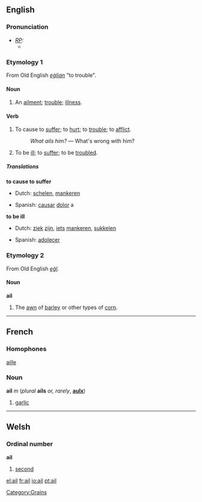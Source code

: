 ==English==
===Pronunciation===
* ''[[RP]]:''
** {{IPA|/eɪl/}}

===Etymology 1===
From Old English ''[[eġlian]]'' "to trouble".

====Noun====
{{en-noun-reg}}
# An [[ailment]]; [[trouble]]; [[illness]].

====Verb====
{{en-infl-reg-consonant|ail||}}
# {{transitive}} To cause to [[suffer]]; to [[hurt]]; to [[trouble]]; to [[afflict]].
#: ''What ails him?'' &mdash; What's wrong with him?
# {{intransitive}} To be [[ill]]; to [[suffer]]; to be [[troubled]].

=====Translations=====
'''to cause to suffer'''
{{top}}
* Dutch: [[schelen]], [[mankeren]]
{{mid}}
* Spanish: [[causar]] [[dolor]] a
{{bottom}}

'''to be ill'''
{{top}}
* Dutch: [[ziek]] [[zijn]], [[iets]] [[mankeren]], [[sukkelen]]
{{mid}}
* Spanish: [[adolecer]]
{{bottom}}

===Etymology 2===
From Old English ''[[eġl]]''.

====Noun====
'''ail'''
# The [[awn]] of [[barley]] or other types of [[corn]].


----
==French==
===Homophones===
[[aille]]
===Noun===

'''ail''' ''m'' (''plural'' '''ails''' ''or, rarely'', '''[[aulx]]''')
#[[garlic]]

----

==Welsh==
===Ordinal number===
'''ail'''

#[[second]]

[[Category:Grains]]

[[el:ail]]
[[fr:ail]]
[[io:ail]]
[[pt:ail]]